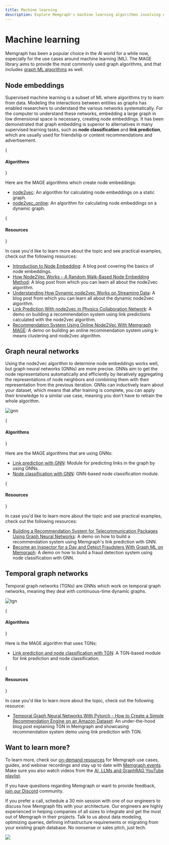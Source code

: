 ```yaml
---
title: Machine learning
description: Explore Memgraph's machine learning algorithms involving node embeddings, GNNs and TGNs. 
---
```


# Machine learning

Memgraph has been a popular choice in the AI world for a while now, especially
for the use cases around machine learning (ML). The MAGE library aims to provide
the most commonly used graph algorithms, and that includes [graph ML
algorithms](/advanced-algorithms/available-algorithms#graph-ml-algorithms) as
well. 

## Node embeddings

Supervised machine learning is a subset of ML where algorithms try to learn from
data. Modeling the interactions between entities as graphs has enabled
researchers to understand the various networks systematically. For the computer
to understand these networks, embedding a large graph in low dimensional space
is necessary, creating node embeddings. It has been demonstrated that graph
embedding is superior to alternatives in many supervised learning tasks, such as
**node classification** and **link prediction**, which are usually used for
friendship or content recommendations and advertisement.

{<h4>Algorithms</h4>} 

Here are the MAGE algorithms which create node embeddings:
- [node2vec](/advanced-algorithms/available-algorithms/node2vec): An algorithm
  for calculating node embeddings on a static graph.
- [node2vec_online](/advanced-algorithms/available-algorithms/node2vec_online):
  An algorithm for calculating node embeddings on a dynamic graph.

{<h4>Resources</h4>} 

In case you'd like to learn more about the topic and see
practical examples, check out the following resources:
- [Introduction to Node
  Embedding](https://memgraph.com/blog/introduction-to-node-embedding): A blog
  post covering the basics of node embeddings. 
- [How Node2Vec Works – A Random Walk-Based Node Embedding
  Method](https://memgraph.com/blog/how-node2vec-works): A blog post from which
  you can learn all about the node2vec algorithm. 
- [Understanding How Dynamic node2vec Works on Streaming
  Data](https://memgraph.com/blog/dynamic-node2vec-on-streaming-data): A blog
  post from which you can learn all about the dynamic node2vec algorithm. 
- [Link Prediction With node2vec in Physics Collaboration
  Network](https://memgraph.com/blog/link-prediction-with-node2vec-in-physics-collaboration-network):
  A demo on building a recommendation system using link predictions calculated
  with the node2vec algorithm.
- [Recommendation System Using Online Node2Vec With Memgraph
  MAGE](https://memgraph.com/blog/online-node2vec-recommendation-system): A demo
  on building an online recommendation system using k-means clustering and
  node2vec algorithm.

## Graph neural networks

Using the node2vec algorithm to determine node embeddings works well, but graph
neural networks (GNNs) are more precise. GNNs aim to get the node
representations automatically and efficiently by iteratively aggregating the
representations of node neighbors and combining them with their representation
from the previous iteration. GNNs can inductively learn about your dataset,
which means that after training is complete, you can apply their knowledge to a
similar use case, meaning you don't have to retrain the whole algorithm. 

![gnn](/pages/ai-ecosystem/memgraph-gnn.png)

{<h4>Algorithms</h4>} 

Here are the MAGE algorithms that are using GNNs:
- [Link prediction with
  GNN](/advanced-algorithms/available-algorithms/gnn_link_prediction): Module
  for predicting links in the graph by using GNNs.
- [Node classification with
  GNN](/advanced-algorithms/available-algorithms/gnn_node_classification):
  GNN-based node classification module.

{<h4>Resources</h4>} 

In case you'd like to learn more about the topic and see
practical examples, check out the following resources:
- [Building a Recommendation System for Telecommunication Packages Using Graph
  Neural
  Networks](https://memgraph.com/blog/building-a-recommendation-system-for-telecommunication-packages-using-graph-neural-networks):
  A demo on how to build a recommendation system using Memgraph's link
  prediction with GNN.
- [Become an Inspector for a Day and Detect Fraudsters With Graph ML on
  Memgraph](https://memgraph.com/blog/become-an-inspector-for-a-day-and-detect-fraudsters-with-graph-ml-on-memgraph):
  A demo on how to build a fraud detection system using node classification with
  GNN.

## Temporal graph networks

Temporal graph networks (TGNs) are GNNs which work on temporal graph networks,
meaning they deal with continuous-time dynamic graphs.

![tgn](/pages/ai-ecosystem/memgraph-tgn.png)

{<h4>Algorithms</h4>} 

Here is the MAGE algorithm that uses TGNs:
- [Link prediction and node classification with
  TGN](/advanced-algorithms/available-algorithms/tgn): A TGN-based module for
  link prediction and node classification.


{<h4>Resources</h4>} 

In case you'd like to learn more about the topic, check out
the following resource:
- [Temporal Graph Neural Networks With Pytorch - How to Create a Simple
  Recommendation Engine on an Amazon
  Dataset](https://memgraph.com/blog/amazon-user-item-recommender-with-tgn-and-memgraph):
  An under-the-hood blog post explaining TGN in Memgraph and showcasing
  recommendation system demo using link prediction with TGN. 


## Want to learn more?

To learn more, check our [on-demand resources](https://memgraph.com/on-demand)
for Memgraph use cases, guides, and webinar recordings and stay up to date with
[Memgraph events](https://memgraph.com/events). Make sure you also watch videos
from the [AI, LLMs and GraphRAG YouTube
playlist](https://youtube.com/playlist?list=PL7Eotag2rRhYX6lZNbk7SPOcqREF7xzyU&si=RHDKio8o31KQ2QmV). 

If you have questions regarding Memgraph or want to provide feedback, [join our
Discord](https://www.discord.gg/memgraph) community.

If you prefer a call, schedule a 30 min session with one of our engineers to
discuss how Memgraph fits with your architecture. Our engineers are highly
experienced in helping companies of all sizes to integrate and get the most out
of Memgraph in their projects. Talk to us about data modeling, optimizing
queries, defining infrastructure requirements or migrating from your existing
graph database. No nonsense or sales pitch, just tech.

![](/pages/getting-started/memgraph-office-hours.svg)

<Cards>
  <Card
    title="Book a call"
    href="https://memgraph.com/office-hours"
  />
</Cards>
